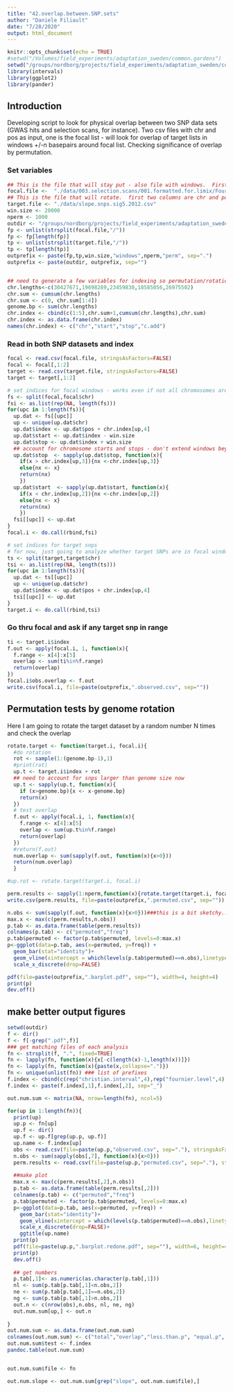 ```yaml
---
title: "42.overlap.between.SNP.sets"
author: "Daniele Filiault"
date: "7/28/2020"
output: html_document
---
```


```r
knitr::opts_chunk$set(echo = TRUE)
#setwd("/Volumes/field_experiments/adaptation_sweden/common.gardens")
setwd("/groups/nordborg/projects/field_experiments/adaptation_sweden/common.gardens/")
library(intervals)
library(ggplot2)
library(pander)
```

## Introduction

Developing script to look for physical overlap between two SNP data sets (GWAS hits and selection scans, for instance).
Two csv files with chr and pos as input, one is the focal list - will look for overlap of target lists in windows +/-n basepairs around focal list.
Checking significance of overlap by permutation.

### Set variables

```r
## This is the file that will stay put - also file with windows.  First two columns are chr and pos.
focal.file <-  "./data/003.selection.scans/001.formatted.for.limix/Fournier_Level_GWAs_Clim_Data.simple.csv"
## This is the file that will rotate.  first two columns are chr and pos
target.file <- "./data/slope.snps.sig5.2012.csv"
win.size <- 20000
nperm <- 1000
outdir <- "/groups/nordborg/projects/field_experiments/adaptation_sweden/common.gardens/data/006.overlap.permutations/"
fp <- unlist(strsplit(focal.file,"/"))
fp <- fp[length(fp)]
tp <- unlist(strsplit(target.file,"/"))
tp <- tp[length(tp)]
outprefix <- paste(fp,tp,win.size,"windows",nperm,"perm", sep=".")
outprefix <- paste(outdir, outprefix, sep="")


## need to generate a few variables for indexing so permutation/rotation works well
chr.lengths<-c(30427671,19698289,23459830,18585056,26975502)
chr.sum <- cumsum(chr.lengths)
chr.sum <- c(0, chr.sum[1:4])
genome.bp <- sum(chr.lengths)
chr.index <- cbind(c(1:5),chr.sum+1,cumsum(chr.lengths),chr.sum)
chr.index <- as.data.frame(chr.index)
names(chr.index) <- c("chr","start","stop","c.add")
```

### Read in both SNP datasets and index

```r
focal <- read.csv(focal.file, stringsAsFactors=FALSE)
focal <- focal[,1:2]
target <- read.csv(target.file, stringsAsFactors=FALSE)
target <- target[,1:2]

# set indices for focal windows - works even if not all chromosomes are represented
fs <- split(focal,focal$chr)
fsi <- as.list(rep(NA, length(fs)))
for(upc in 1:length(fs)){
  up.dat <- fs[[upc]]
  up <- unique(up.dat$chr)
  up.dat$index <- up.dat$pos + chr.index[up,4]
  up.dat$start <- up.dat$index - win.size
  up.dat$stop <- up.dat$index + win.size
  ## account for chromosome starts and stops - don't extend windows beyond chromosomes
  up.dat$stop  <- sapply(up.dat$stop, function(x){
    if(x > chr.index[up,3]){nx <-chr.index[up,3]}
    else{nx <- x}
    return(nx)
    })
  up.dat$start  <- sapply(up.dat$start, function(x){
    if(x < chr.index[up,2]){nx <-chr.index[up,2]}
    else{nx <- x}
    return(nx)
    })
  fsi[[upc]] <- up.dat
}
focal.i <- do.call(rbind,fsi)

# set indices for target snps
# for now, just going to analyze whether target SNPs are in focal windows.  Could also give target SNPs a window, too...
ts <- split(target,target$chr)
tsi <- as.list(rep(NA, length(ts)))
for(upc in 1:length(ts)){
  up.dat <- ts[[upc]]
  up <- unique(up.dat$chr)
  up.dat$index <- up.dat$pos + chr.index[up,4]
  tsi[[upc]] <- up.dat
}
target.i <- do.call(rbind,tsi)
```

### Go thru focal and ask if any target snp in range
```r
ti <- target.i$index
f.out <- apply(focal.i, 1, function(x){
  f.range <- x[4]:x[5]
  overlap <- sum(ti%in%f.range)
  return(overlap)
})
focal.i$obs.overlap <- f.out
write.csv(focal.i, file=paste(outprefix,".observed.csv", sep=""))
```

## Permutation tests by genome rotation
Here I am going to rotate the target dataset by a random number N times and check the overlap

```r
rotate.target <- function(target.i, focal.i){
  #do rotation
  rot <- sample(1:(genome.bp-1),1)
  #print(rot)
  up.t <- target.i$index + rot
  ## need to account for snps larger than genome size now
  up.t <- sapply(up.t, function(x){
    if (x>genome.bp){x <- x-genome.bp}
    return(x)
  })
  # test overlap
  f.out <- apply(focal.i, 1, function(x){
    f.range <- x[4]:x[5]
    overlap <- sum(up.t%in%f.range)
    return(overlap)
  })
  #return(f.out)
  num.overlap <- sum(sapply(f.out, function(x){x>0}))
  return(num.overlap)
  }

#up.rot <- rotate.target(target.i, focal.i)
```

```r
perm.results <- sapply(1:nperm,function(x){rotate.target(target.i, focal.i)})
write.csv(perm.results, file=paste(outprefix,".permuted.csv", sep=""))

```

```r
n.obs <- sum(sapply(f.out, function(x){x>0}))###this is a bit sketchy...rewrite
max.x <- max(c(perm.results,n.obs))
p.tab <- as.data.frame(table(perm.results))
colnames(p.tab) <- c("permuted","freq")
p.tab$permuted <- factor(p.tab$permuted, levels=0:max.x)
p<-ggplot(data=p.tab, aes(x=permuted, y=freq)) +
  geom_bar(stat="identity")+
  geom_vline(xintercept = which(levels(p.tab$permuted)==n.obs),linetype="dashed", color = "red")+
  scale_x_discrete(drop=FALSE)

pdf(file=paste(outprefix,".barplot.pdf", sep=""), width=4, height=4)
print(p)
dev.off()
```
## make better output figures
```R
setwd(outdir)
f <- dir()
f <- f[-grep(".pdf",f)]
### get matching files of each analysis
fn <- strsplit(f, ".", fixed=TRUE)
fn <- lapply(fn, function(x){x[-c(length(x)-1,length(x))]})
fn <- lapply(fn, function(x){paste(x,collapse=".")})
fn <- unique(unlist(fn)) ### list of prefixes
f.index <- cbind(c(rep("christian.interval",4),rep("fournier.level",4),rep("hancock",4),rep("swedish.sweep",4)), rep(c("betas2011","betas2012","slope2011", "slope2012"),4))
f.index <- paste(f.index[,1],f.index[,2], sep="_")

out.num.sum <- matrix(NA, nrow=length(fn), ncol=5)

for(up in 1:length(fn)){
  print(up)
  up.p <- fn[up]
  up.f <- dir()
  up.f <- up.f[grep(up.p, up.f)]
  up.name <- f.index[up]
  obs <- read.csv(file=paste(up.p,"observed.csv", sep="."), stringsAsFactors=FALSE)
  n.obs <- sum(sapply(obs[,7], function(x){x>0}))
  perm.results <- read.csv(file=paste(up.p,"permuted.csv", sep="."), stringsAsFactors=FALSE)
  
  ##make plot
  max.x <- max(c(perm.results[,2],n.obs))
  p.tab <- as.data.frame(table(perm.results[,2]))
  colnames(p.tab) <- c("permuted","freq")
  p.tab$permuted <- factor(p.tab$permuted, levels=0:max.x)
  p<-ggplot(data=p.tab, aes(x=permuted, y=freq)) +
    geom_bar(stat="identity")+
    geom_vline(xintercept = which(levels(p.tab$permuted)==n.obs),linetype="dashed", color = "red")+
    scale_x_discrete(drop=FALSE)+
    ggtitle(up.name)
  print(p)
  pdf(file=paste(up.p,".barplot.redone.pdf", sep=""), width=6, height=4)
  print(p)
  dev.off()
  
  ## get numbers
  p.tab[,1]<- as.numeric(as.character(p.tab[,1]))
  nl <- sum(p.tab[p.tab[,1]<n.obs,2])
  ne <- sum(p.tab[p.tab[,1]==n.obs,2])
  ng <- sum(p.tab[p.tab[,1]>n.obs,2])
  out.n <- c(nrow(obs),n.obs, nl, ne, ng)
  out.num.sum[up,] <- out.n
  
}
out.num.sum <- as.data.frame(out.num.sum)
colnames(out.num.sum) <- c("total","overlap","less.than.p", "equal.p", "more.than.p")
out.num.sum$test <- f.index
pandoc.table(out.num.sum)


out.num.sum$file <- fn

out.num.slope <- out.num.sum[grep("slope", out.num.sum$file),]
```